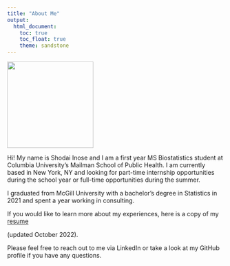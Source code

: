 ```yaml
---
title: "About Me"
output: 
  html_document:
    toc: true
    toc_float: true
    theme: sandstone
---
```

<img src = "images/headshot.png" width = "200" >

Hi! My name is Shodai Inose and I am a first year MS Biostatistics student at Columbia University's Mailman School of Public Health. I am currently based in New York, NY and looking for part-time internship opportunities during the school year or full-time opportunities during the summer.

I graduated from McGill University with a bachelor's degree in Statistics in 2021 and spent a year working in consulting.

If you would like to learn more about my experiences, here is a copy of my <html>
<a href="documents/resume.pdf" target="new">resume</a> </html> (updated October 2022). 

Please feel free to reach out to me via LinkedIn or take a look at my GitHub profile if you have any questions.
